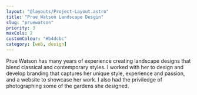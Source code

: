 ```yaml
---
layout: "@layouts/Project-Layout.astro"
title: "Prue Watson Landscape Desgin"
slug: "pruewatson"
priority: 3
maxCols: 2
customColour: "#b4dcbc"
category: [web, design]
---
```


Prue Watson has many years of experience creating landscape designs that blend classical and contemporary styles. I worked with her to design and develop branding that captures her unique style, experience and passion, and a website to showcase her work. I also had the priviledge of photographing some of the gardens she designed.
